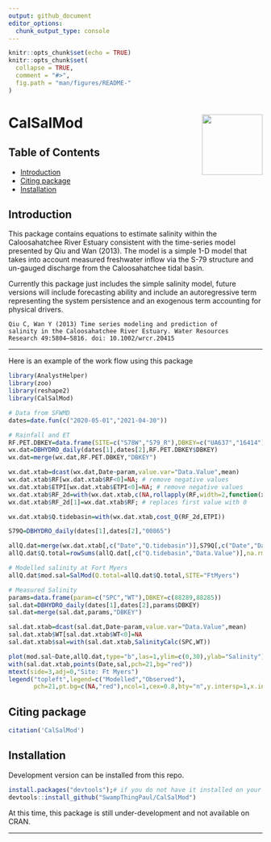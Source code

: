 ```yaml
---
output: github_document
editor_options: 
  chunk_output_type: console
---
```


```r
knitr::opts_chunk$set(echo = TRUE)
knitr::opts_chunk$set(
  collapse = TRUE,
  comment = "#>",
  fig.path = "man/figures/README-"
)
```

# CalSalMod <img src="man/figures/CalSalMod_hex.png" align="right" alt="" width="120" />

<!--[![DOI](https://zenodo.org/badge/349568854.svg)](https://zenodo.org/badge/latestdoi/349568854)-->

## Table of Contents

* [Introduction](#intro)
* [Citing package](#cite)
* [Installation](#install)

## Introduction <a name="intro"></a>
This package contains equations to estimate salinity within the Caloosahatchee River Estuary consistent with the time-series model presented by Qiu and Wan (2013). The model is a simple 1-D model that takes into account measured freshwater inflow via the S-79 structure and un-gauged discharge from the Caloosahatchee tidal basin. 

Currently this package just includes the simple salinity model, future versions will include forecasting ability and include an autoregressive term representing the system persistence and an exogenous term accounting for physical
drivers. 

    Qiu C, Wan Y (2013) Time series modeling and prediction of 
    salinity in the Caloosahatchee River Estuary. Water Resources 
    Research 49:5804–5816. doi: 10.1002/wrcr.20415


***

Here is an example of the work flow using this package

```r
library(AnalystHelper)
library(zoo)
library(reshape2)
library(CalSalMod)

# Data from SFWMD
dates=date.fun(c("2020-05-01","2021-04-30"))

# Rainfall and ET
RF.PET.DBKEY=data.frame(SITE=c("S78W","S79_R"),DBKEY=c("UA637","16414"),param=c("ETPI","RF"))
wx.dat=DBHYDRO_daily(dates[1],dates[2],RF.PET.DBKEY$DBKEY)
wx.dat=merge(wx.dat,RF.PET.DBKEY,"DBKEY")

wx.dat.xtab=dcast(wx.dat,Date~param,value.var="Data.Value",mean)
wx.dat.xtab$RF[wx.dat.xtab$RF<0]=NA; # remove negative values
wx.dat.xtab$ETPI[wx.dat.xtab$ETPI<0]=NA; # remove negative values
wx.dat.xtab$RF_2d=with(wx.dat.xtab,c(NA,rollapply(RF,width=2,function(x)mean(x,na.rm=T))))
wx.dat.xtab$RF_2d[1]=wx.dat.xtab$RF; # replaces first value with 0

wx.dat.xtab$Q.tidebasin=with(wx.dat.xtab,cost_Q(RF_2d,ETPI))

S79Q=DBHYDRO_daily(dates[1],dates[2],"00865")

allQ.dat=merge(wx.dat.xtab[,c("Date","Q.tidebasin")],S79Q[,c("Date","Data.Value")],"Date")
allQ.dat$Q.total=rowSums(allQ.dat[,c("Q.tidebasin","Data.Value")],na.rm=T)

# Modelled salinity at Fort Myers
allQ.dat$mod.sal=SalMod(Q.total=allQ.dat$Q.total,SITE="FtMyers")

# Measured Salinity
params=data.frame(param=c("SPC","WT"),DBKEY=c(88289,88285))
sal.dat=DBHYDRO_daily(dates[1],dates[2],params$DBKEY)
sal.dat=merge(sal.dat,params,"DBKEY")

sal.dat.xtab=dcast(sal.dat,Date~param,value.var="Data.Value",mean)
sal.dat.xtab$WT[sal.dat.xtab$WT<0]=NA
sal.dat.xtab$sal=with(sal.dat.xtab,SalinityCalc(SPC,WT))
```

```r
plot(mod.sal~Date,allQ.dat,type="b",las=1,ylim=c(0,30),ylab="Salinity")
with(sal.dat.xtab,points(Date,sal,pch=21,bg="red"))
mtext(side=3,adj=0,"Site: Ft Myers")
legend("topleft",legend=c("Modelled","Observed"),
       pch=21,pt.bg=c(NA,"red"),ncol=1,cex=0.8,bty="n",y.intersp=1,x.intersp=0.5,xpd=NA,xjust=0.5)

```


## Citing package <a name="cite"></a>

```r
citation('CalSalMod')
```


## Installation <a name="install"></a>

Development version can be installed from this repo. 

```r
install.packages("devtools");# if you do not have it installed on your PC
devtools::install_github("SwampThingPaul/CalSalMod")
```

At this time, this package is still under-development and not available on CRAN.

***
